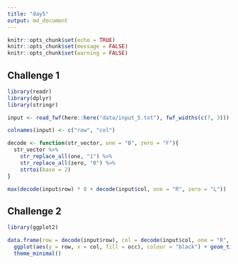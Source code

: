 ```yaml
---
title: "day5"
output: md_document
---
```


```r
knitr::opts_chunk$set(echo = TRUE)
knitr::opts_chunk$set(message = FALSE)
knitr::opts_chunk$set(warning = FALSE)
```

## Challenge 1

```r
library(readr)
library(dplyr)
library(stringr)

input <- read_fwf(here::here("data/input_5.txt"), fwf_widths(c(7, 3)))

colnames(input) <- c("row", "col")

decode <- function(str_vector, one = "B", zero = "F"){
  str_vector %>% 
    str_replace_all(one, "1") %>% 
    str_replace_all(zero, "0") %>% 
    strtoi(base = 2)
}

max(decode(input$row) * 8 + decode(input$col, one = "R", zero = "L"))
```

## Challenge 2

```r
library(ggplot2)

data.frame(row = decode(input$row), col = decode(input$col, one = "R", zero = "L"), occ = 1) %>% 
  ggplot(aes(y = row, x = col, fill = occ), colour = "black") + geom_tile() +
  theme_minimal()
  
```

